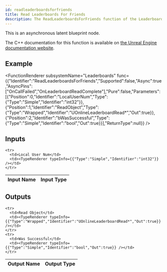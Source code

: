 ```yaml
---
id: readleaderboardsforfriends
title: Read Leaderboards For Friends
description: The ReadLeaderboardsForFriends function of the Leaderboards subsystem.
---
```



This is an asynchronous latent blueprint node.

The C++ documentation for this function is available on [the Unreal Engine documentation website](https://dev.epicgames.com/documentation/en-us/unreal-engine/API/Plugins/OnlineSubsystem/Interfaces/IOnlineLeaderboards/).

## Example

<FunctionRenderer subsystemName="Leaderboards" func={{"Identifier":"ReadLeaderboardsForFriends","Supported":false,"Async":true,"AsyncPins":["OnCallFailed","OnLeaderboardReadComplete"],"Pure":false,"Parameters":[{"Position":0,"Identifier":"LocalUserNum","Type":{"Type":"Simple","Identifier":"int32"}},{"Position":1,"Identifier":"ReadObject","Type":{"Type":"Wrapped","Identifier":"UOnlineLeaderboardRead*","Out":true}},{"Position":2,"Identifier":"bWasSuccessful","Type":{"Type":"Simple","Identifier":"bool","Out":true}}],"ReturnType":null}} />

## Inputs


<table>
  <thead>
    <tr>
      <th>Input Name</th>
      <th>Input Type</th>
    </tr>
  </thead>
  <tbody>
    
    <tr>
      <td>Local User Num</td>
      <td><TypeRenderer typeInfo={{"Type":"Simple","Identifier":"int32"}} /></td>
    </tr>
  </tbody>
</table>


## Outputs


<table>
  <thead>
    <tr>
      <th>Output Name</th>
      <th>Output Type</th>
    </tr>
  </thead>
  <tbody>
    
    <tr>
      <td>Read Object</td>
      <td><TypeRenderer typeInfo={{"Type":"Wrapped","Identifier":"UOnlineLeaderboardRead*","Out":true}} /></td>
    </tr>
    <tr>
      <td>Was Successful</td>
      <td><TypeRenderer typeInfo={{"Type":"Simple","Identifier":"bool","Out":true}} /></td>
    </tr>
  </tbody>
</table>



